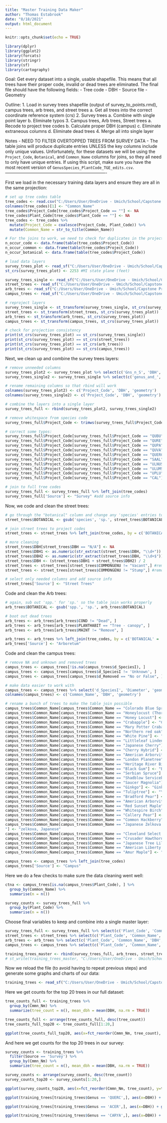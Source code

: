 ```yaml
---
title: "Master Training Data Maker"
author: "Thomas Estabrook"
date: "8/18/2021"
output: html_document
---
```


```r
knitr::opts_chunk$set(echo = TRUE)
```

```r
library(dplyr)
library(ggplot2)
library(forcats)
library(stringr)
library(sf)
library(cartography)
```

Goal: Get every dataset into a single, usable shapefile. This means that all trees have their proper code, invalid or dead trees are eliminated. The final file should have the following fields:
- Tree code
- DBH
- Source file
- Geometry

Outline:
1. Load in survey trees shapefile (output of survey_to_points.rmd), campus trees, arb trees, and street trees
  a. Get all trees into the correct coordinate reference system (crs)
2. Survey trees
  a. Combine with single point layer
  b. Eliminate typos
3. Campus trees, Arb trees, Street trees
  a. Recode to project tree codes
  b. Calculate proper DBH (campus)
  c. Eliminate extraneous columns
  d. Eliminate dead trees
4. Merge all into single layer

Notes
- NEED TO FILTER OVERTOPPED TREES FROM SURVEY DATA
- The table joins will produce duplicate entries UNLESS the key columns include only unique values. Unfortunately, for these datasets we will be using the `Project_Code`, `Botanical`, and `Common_Name` columns for joins, so they all need to only have unique entries. If using this script, make sure you have the most recent version of `GenusSpecies_PlantCode_TGE_edits.csv`. 
----------------------------------------------------------------------

First we load in the necessary training data layers and ensure they are all in the same projection:
```r
# set up tree codes table
tree_codes <- read.csv("C:/Users/User/OneDrive - Umich/School/Capstone Project/Data//CodedTrainingData/GenusSpecies_PlantCode_TGE_edits.csv")
colnames(tree_codes)[1] <- "Common_Name"
tree_codes$Project_Code[tree_codes$Project_Code == ""] <- NA
tree_codes$Plant_Code[tree_codes$Plant_Code == ""] <- NA
tree_codes <- tree_codes %>%
  mutate(Project_Code = coalesce(Project_Code, Plant_Code)) %>%
  mutate(Common_Name = str_to_title(Common_Name))

# For the joins to work, we need to check for duplicates in the project codes. If any of these tables have an entry higher than one, you will need to adjust the plant code document accordingly. 
n_occur_code <- data.frame(table(tree_codes$Project_Code))
n_occur_common <- data.frame(table(tree_codes$Project_Code))
n_occur_botanical <- data.frame(table(tree_codes$Project_Code))

# load data layers
survey_trees_plot <- read_sf("C:/Users/User/OneDrive - Umich/School/Capstone Project/Data/tree_points_Aug_18.shp")
st_crs(survey_trees_plot) <- 2253 #MI state plane (feet)

survey_trees_single <- read_sf("C:/Users/User/OneDrive - Umich/School/Capstone Project/Data/Individual_trees_AUG_18_shape/survey.shp")
street_trees <- read_sf("C:/Users/User/OneDrive - Umich/School/Capstone Project/Data/Street_trees/Street_trees.shp")
arb_trees <- read_sf("C:/Users/User/OneDrive - Umich/School/Capstone Project/Data/Arb_trees/Arb_trees.shp")
campus_trees <- read_sf("C:/Users/User/OneDrive - Umich/School/Capstone Project/Data/Campus_trees/Campus_trees.shp")

# reproject layers
survey_trees_single <- st_transform(survey_trees_single, st_crs(survey_trees_plot))
street_trees <- st_transform(street_trees, st_crs(survey_trees_plot))
arb_trees <- st_transform(arb_trees, st_crs(survey_trees_plot))
campus_trees <- st_transform(campus_trees, st_crs(survey_trees_plot))

# check for projection consistency
print(st_crs(survey_trees_plot) == st_crs(survey_trees_single))
print(st_crs(survey_trees_plot) == st_crs(street_trees))
print(st_crs(survey_trees_plot) == st_crs(arb_trees))
print(st_crs(survey_trees_plot) == st_crs(campus_trees))
```

Next, we clean up and combine the survey trees layers:
```r
# remove unneeded columns
survey_trees_plot2 <- survey_trees_plot %>% select(c('Gns_n_S', 'DBH', 'geometry'))
survey_trees_single2 <- survey_trees_single %>% select(c('genus_and_', 'dbh', 'geometry'))

# rename remaining columns so that rbind will work
colnames(survey_trees_plot2) <- c('Project_Code', 'DBH', 'geometry')
colnames(survey_trees_single2) <- c('Project_Code', 'DBH', 'geometry')

# combine the layers into a single layer
survey_trees_full <- rbind(survey_trees_plot2, survey_trees_single2)

# remove whitespace from species code
survey_trees_full$Project_Code <- trimws(survey_trees_full$Project_Code, which = "both", whitespace = "[ \t\r\n]")

# correct some typos:
survey_trees_full$Project_Code[survey_trees_full$Project_Code == "QUBU"] <- "QUBI"
survey_trees_full$Project_Code[survey_trees_full$Project_Code == "QURE"] <- "QURU"
survey_trees_full$Project_Code[survey_trees_full$Project_Code == "QUPA"] <- "QUMA"
survey_trees_full$Project_Code[survey_trees_full$Project_Code == "QUVA"] <- "QUVE"
survey_trees_full$Project_Code[survey_trees_full$Project_Code == "QUERCUS"] <- "QUERC"
survey_trees_full$Project_Code[survey_trees_full$Project_Code == "SAAL"] <- "SAAL5"
survey_trees_full$Project_Code[survey_trees_full$Project_Code == "ULNUS"] <- "ULMUS"
survey_trees_full$Project_Code[survey_trees_full$Project_Code == "ULUMS"] <- "ULMUS"
survey_trees_full$Project_Code[survey_trees_full$Project_Code == "UPLU"] <- "ULPU"
survey_trees_full$Project_Code[survey_trees_full$Project_Code == "CAL"] <- "CALA"

# join to full tree codes
survey_trees_full <- survey_trees_full %>% left_join(tree_codes)
survey_trees_full['Source'] <- "Survey" #add source info
```

Now, we code and clean the street trees:
```r
# go through the "botanical" column and change any 'species' entries to 'sp.'
street_trees$BOTANICAL <- gsub('species', 'sp.', street_trees$BOTANICAL)

# join street trees to project codes
street_trees <- street_trees %>% left_join(tree_codes, by = c('BOTANICAL' = 'Botanical'))

# more cleaning
street_trees$DBH[street_trees$DBH == "N/A"] <- NA
street_trees$DBH1 <- as.numeric(str_extract(street_trees$DBH, "\\d+"))
street_trees$DBH2 <- as.numeric(str_extract(street_trees$DBH, "\\d+$"))
street_trees$DBH <- (street_trees$DBH1 + street_trees$DBH2) / 2
street_trees <- street_trees[street_trees$COMMONGENU != "Vacant",] #remove vacant tree sites
street_trees <- street_trees[street_trees$COMMONGENU != "Stump",] #remove vacant tree sites

# select only needed columns and add source info
street_trees['Source'] <- "Street Trees"
```

Code and clean the Arb trees:
```r
# again, sub out 'spp.' for 'sp.' so the table join works properly
arb_trees$BOTANICAL <- gsub('spp.', 'sp.', arb_trees$BOTANICAL)

# boot out dead trees
arb_trees <- arb_trees[arb_trees$COND != "Dead", ]
arb_trees <- arb_trees[arb_trees$PLANTHABIT == "Tree - canopy", ]
arb_trees <- arb_trees[arb_trees$MAINT != "Remove", ]

arb_trees <- arb_trees %>% left_join(tree_codes, by = c('BOTANICAL' = 'Botanical'))
arb_trees['Source'] <- "Arboretum"
```

Code and clean the campus trees:
```r
# remove NA and unknown and removed trees
campus_trees <- campus_trees[!is.na(campus_trees$d_SpeciesI), ]
campus_trees <- campus_trees[campus_trees$d_SpeciesI != 'Unknown', ]
campus_trees <- campus_trees[campus_trees$d_Removed == "No or False", ]

# make data easier to work with
campus_trees <- campus_trees %>% select('d_SpeciesI', 'Diameter', 'geometry')
colnames(campus_trees) <- c('Common_Name', 'DBH', 'geometry')

# rename a bunch of trees to make the table join possible
campus_trees$Common_Name[campus_trees$Common_Name == "Colorado Blue Spruce"] <- "Blue Spruce"
campus_trees$Common_Name[campus_trees$Common_Name == "Honeylocust (Thornless)"] <- "Honeylocust, Thornless"
campus_trees$Common_Name[campus_trees$Common_Name == "Honey Locust"] <- "Honeylocust, Thornless"
campus_trees$Common_Name[campus_trees$Common_Name == "Crabapple"] <- "Crabapple, Common"
campus_trees$Common_Name[campus_trees$Common_Name == "Mary Potter Crabapple"] <- "Crabapple, Common"
campus_trees$Common_Name[campus_trees$Common_Name == "Northern red oak"] <- "Northern Red Oak"
campus_trees$Common_Name[campus_trees$Common_Name == "White Pine"] <- "Eastern White Pine"
campus_trees$Common_Name[campus_trees$Common_Name == "Littleleaf Linden"] <- "Linden, Littleleaf"
campus_trees$Common_Name[campus_trees$Common_Name == "Japanese Cherry"] <- "Plum" #to classify to prunus sp.
campus_trees$Common_Name[campus_trees$Common_Name == "Cherry Hybrid"] <- "Plum" #ditto
campus_trees$Common_Name[campus_trees$Common_Name == "American Arborvitae"] <- "Northern White-Cedar"
campus_trees$Common_Name[campus_trees$Common_Name == "London Planetree"] <- "Planetree, London"
campus_trees$Common_Name[campus_trees$Common_Name == "Heritage River Birch"] <- "River Birch"
campus_trees$Common_Name[campus_trees$Common_Name == "Black Gum"] <- "Blackgum"
campus_trees$Common_Name[campus_trees$Common_Name == "Serbian Spruce"] <- "Spruce, Serbian"
campus_trees$Common_Name[campus_trees$Common_Name == "Shadblow Serviceberry"] <- "Serviceberry"
campus_trees$Common_Name[campus_trees$Common_Name == "Saucer Magnolia"] <- "Magnolia, Chinese; Saucer"
campus_trees$Common_Name[campus_trees$Common_Name == "Ginkgo"] <- "Ginkgo, Maidenhair Tree"
campus_trees$Common_Name[campus_trees$Common_Name == "Tuliptree"] <- "Yellow-Poplar"
campus_trees$Common_Name[campus_trees$Common_Name == "Bradford Pear"] <- "Pear, Callery"
campus_trees$Common_Name[campus_trees$Common_Name == "American Arborvitae \"Nigra\""] <- "northern white-cedar"
campus_trees$Common_Name[campus_trees$Common_Name == "Red Sunset Maple"] <- "Maple"
campus_trees$Common_Name[campus_trees$Common_Name == "Whitespire Birch"] <- "birch sp."
campus_trees$Common_Name[campus_trees$Common_Name == "Callery Pear"] <- "Pear, Callery"
campus_trees$Common_Name[campus_trees$Common_Name == "Common Hackberry"] <- "hackberry"
campus_trees$Common_Name[campus_trees$Common_Name == "Japanese Zelkova
"] <- "zelkova, Japanese"
campus_trees$Common_Name[campus_trees$Common_Name == "Cleveland Select Pear"] <- "Pear"
campus_trees$Common_Name[campus_trees$Common_Name == "Crusader Hawthorn"] <- "Hawthorn"
campus_trees$Common_Name[campus_trees$Common_Name == "Japanese Tree Lilac"] <- "lilac, Japanese tree"
campus_trees$Common_Name[campus_trees$Common_Name == "American Liberty Elm"] <- "American elm"
campus_trees$Common_Name[campus_trees$Common_Name == "Amur Maple"] <- "Maple, Amur"

campus_trees <- campus_trees %>% left_join(tree_codes)
campus_trees['Source'] <- "Campus"
```

Here we do a few checks to make sure the data cleaning went well:
```r
ctna <- campus_trees[is.na(campus_trees$Plant_Code), ] %>%
  group_by(Common_Name) %>%
  summarise(n = n())

survey_counts <- survey_trees_full %>%
  group_by(Plant_Code) %>%
  summarise(n = n())
```

Choose final variables to keep and combine into a single master layer:
```r
survey_trees_full <- survey_trees_full %>% select(c('Plant_Code', 'Common_Name', 'DBH', 'Source', 'Genus', 'Project_Code', 'geometry'))
street_trees <- street_trees %>% select(c('Plant_Code', 'Common_Name', 'DBH', 'Source', 'Genus', 'Project_Code', 'geometry'))
arb_trees <- arb_trees %>% select(c('Plant_Code', 'Common_Name', 'DBH', 'Source', 'Genus', 'Project_Code', 'geometry'))
campus_trees <- campus_trees %>% select(c('Plant_Code', 'Common_Name', 'DBH', 'Source', 'Genus', 'Project_Code', 'geometry'))

training_trees_master <- rbind(survey_trees_full, arb_trees, street_trees, campus_trees)
# st_write(training_trees_master, "C:/Users/User/OneDrive - Umich/School/Capstone Project/Data/training_trees_master.shp")
```
Now we reload the file (to avoid having to repeat previous steps) and generate some graphs and charts of our data:
```r
training_trees <- read_sf("C:/Users/User/OneDrive - Umich/School/Capstone Project/Data/training_trees_master.shp")
```

Here we get counts for the top 20 trees in our full dataset:
```r
tree_counts_full <- training_trees %>%
  group_by(Cmmn_Nm) %>%
  summarize(tree_count = n(), mean_dbh = mean(DBH, na.rm = TRUE)) 

tree_counts_full <- arrange(tree_counts_full, desc(tree_count))
tree_counts_full_top20 <- tree_counts_full[1:20,]

ggplot(tree_counts_full_top20, aes(x=fct_reorder(Cmmn_Nm, tree_count), y=tree_count)) + geom_bar(stat = 'identity', fill="navy") + coord_flip() + labs(x="Tree Species", y="Tree Count", title="Top 20 Training Data Trees")
```
And here we get counts for the top 20 trees in our survey:
```r
survey_counts <- training_trees %>%
  filter(Source == 'Survey') %>%
  group_by(Cmmn_Nm) %>%
  summarize(tree_count = n(), mean_dbh = mean(DBH, na.rm = TRUE)) 

survey_counts <- arrange(survey_counts, desc(tree_count))
survey_counts_top20 <- survey_counts[1:20,]

ggplot(survey_counts_top20, aes(x=fct_reorder(Cmmn_Nm, tree_count), y=tree_count)) + geom_bar(stat = 'identity', fill="forestgreen") + coord_flip() + labs(x="Tree Species", y="Tree Count", title="Top 20 Trees Surveyed")
```

```r
ggplot(training_trees[training_trees$Genus == 'QUERC',], aes(x=DBH)) + geom_histogram(fill="goldenrod", colour = 'black', binwidth = 5) + labs(title = "Oak DBH distribution")
```
```r
ggplot(training_trees[training_trees$Genus == 'ACER',], aes(x=DBH)) + geom_histogram(fill="coral4", colour = 'black', binwidth = 5) + labs(title = "Maple DBH distribution")
```


```r
ggplot(training_trees[training_trees$Genus == 'CARYA',], aes(x=DBH)) + geom_histogram(fill="forestgreen", colour = 'black', binwidth = 5) + labs(title = "Hickory DBH distribution")
```



































